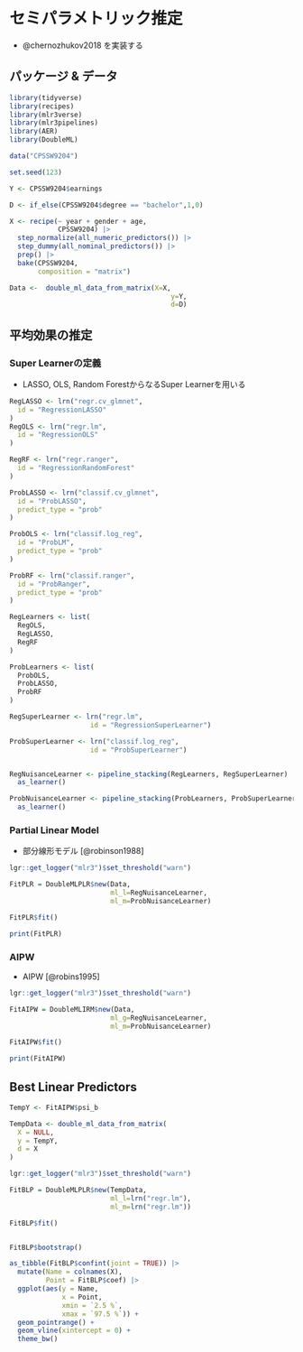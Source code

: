 # セミパラメトリック推定 {#sec-CausalMachine}

-   @chernozhukov2018 を実装する

## パッケージ & データ

```r
library(tidyverse)
library(recipes)
library(mlr3verse)
library(mlr3pipelines)
library(AER)
library(DoubleML)

data("CPSSW9204")

set.seed(123)

Y <- CPSSW9204$earnings

D <- if_else(CPSSW9204$degree == "bachelor",1,0)

X <- recipe(~ year + gender + age,
            CPSSW9204) |> 
  step_normalize(all_numeric_predictors()) |> 
  step_dummy(all_nominal_predictors()) |> 
  prep() |> 
  bake(CPSSW9204,
       composition = "matrix")

Data <-  double_ml_data_from_matrix(X=X, 
                                        y=Y, 
                                        d=D)
```

## 平均効果の推定

### Super Learnerの定義

-   LASSO, OLS, Random ForestからなるSuper Learnerを用いる

```r
RegLASSO <- lrn("regr.cv_glmnet",
  id = "RegressionLASSO"
)
RegOLS <- lrn("regr.lm",
  id = "RegressionOLS"
)

RegRF <- lrn("regr.ranger",
  id = "RegressionRandomForest"
)

ProbLASSO <- lrn("classif.cv_glmnet",
  id = "ProbLASSO",
  predict_type = "prob"
)

ProbOLS <- lrn("classif.log_reg",
  id = "ProbLM",
  predict_type = "prob"
)

ProbRF <- lrn("classif.ranger",
  id = "ProbRanger",
  predict_type = "prob"
)

RegLearners <- list(
  RegOLS,
  RegLASSO,
  RegRF
)

ProbLearners <- list(
  ProbOLS,
  ProbLASSO,
  ProbRF
)

RegSuperLearner <- lrn("regr.lm",
                    id = "RegressionSuperLearner")

ProbSuperLearner <- lrn("classif.log_reg",
                    id = "ProbSuperLearner")


RegNuisanceLearner <- pipeline_stacking(RegLearners, RegSuperLearner) |> 
  as_learner()

ProbNuisanceLearner <- pipeline_stacking(ProbLearners, ProbSuperLearner) |> 
  as_learner()
```

### Partial Linear Model

-   部分線形モデル [@robinson1988]

```r
lgr::get_logger("mlr3")$set_threshold("warn")

FitPLR = DoubleMLPLR$new(Data, 
                         ml_l=RegNuisanceLearner, 
                         ml_m=ProbNuisanceLearner)

FitPLR$fit()

print(FitPLR)
```

### AIPW

-   AIPW [@robins1995]

```r
lgr::get_logger("mlr3")$set_threshold("warn")

FitAIPW = DoubleMLIRM$new(Data, 
                         ml_g=RegNuisanceLearner, 
                         ml_m=ProbNuisanceLearner)

FitAIPW$fit()

print(FitAIPW)
```

## Best Linear Predictors

```r
TempY <- FitAIPW$psi_b

TempData <- double_ml_data_from_matrix(
  X = NULL,
  y = TempY,
  d = X
)

lgr::get_logger("mlr3")$set_threshold("warn")

FitBLP = DoubleMLPLR$new(TempData, 
                         ml_l=lrn("regr.lm"), 
                         ml_m=lrn("regr.lm"))

FitBLP$fit()


FitBLP$bootstrap()

as_tibble(FitBLP$confint(joint = TRUE)) |> 
  mutate(Name = colnames(X),
         Point = FitBLP$coef) |> 
  ggplot(aes(y = Name,
             x = Point,
             xmin = `2.5 %`,
             xmax = `97.5 %`)) +
  geom_pointrange() +
  geom_vline(xintercept = 0) +
  theme_bw()
```

